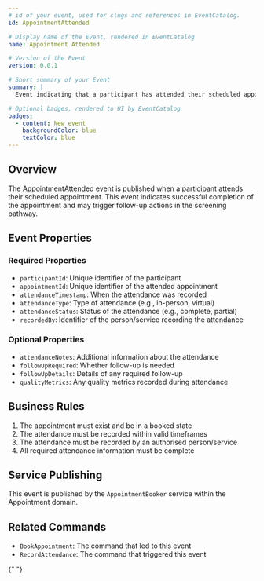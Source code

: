 ```yaml
---
# id of your event, used for slugs and references in EventCatalog.
id: AppointmentAttended

# Display name of the Event, rendered in EventCatalog
name: Appointment Attended

# Version of the Event
version: 0.0.1

# Short summary of your Event
summary: |
  Event indicating that a participant has attended their scheduled appointment.

# Optional badges, rendered to UI by EventCatalog
badges:
  - content: New event
    backgroundColor: blue
    textColor: blue
---
```


## Overview

The AppointmentAttended event is published when a participant attends their scheduled appointment. This event indicates successful completion of the appointment and may trigger follow-up actions in the screening pathway.

## Event Properties

### Required Properties

- `participantId`: Unique identifier of the participant
- `appointmentId`: Unique identifier of the attended appointment
- `attendanceTimestamp`: When the attendance was recorded
- `attendanceType`: Type of attendance (e.g., in-person, virtual)
- `attendanceStatus`: Status of the attendance (e.g., complete, partial)
- `recordedBy`: Identifier of the person/service recording the attendance

### Optional Properties

- `attendanceNotes`: Additional information about the attendance
- `followUpRequired`: Whether follow-up is needed
- `followUpDetails`: Details of any required follow-up
- `qualityMetrics`: Any quality metrics recorded during attendance

## Business Rules

1. The appointment must exist and be in a booked state
2. The attendance must be recorded within valid timeframes
3. The attendance must be recorded by an authorised person/service
4. All required attendance information must be complete

## Service Publishing

This event is published by the `AppointmentBooker` service within the Appointment domain.

## Related Commands

- `BookAppointment`: The command that led to this event
- `RecordAttendance`: The command that triggered this event

<NodeGraph />{" "}
